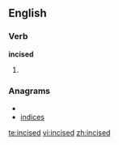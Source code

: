 
==English==

===Verb===
'''incised'''

# {{past of|[[incise]]}}

===Anagrams===
* {{alphagram|cdeiins}}
* [[indices#English|indices]]

[[te:incised]]
[[vi:incised]]
[[zh:incised]]